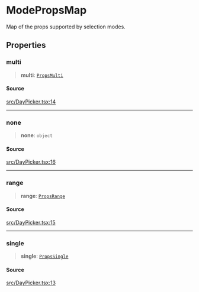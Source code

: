 # ModePropsMap

Map of the props supported by selection modes.

## Properties

<a id="multi" name="multi"></a>

### multi

> **multi**: [`PropsMulti`](/docs/api/next/interfaces/PropsMulti.md)

#### Source

[src/DayPicker.tsx:14](https://github.com/gpbl/react-day-picker/blob/next/src/DayPicker.tsx#L14)

***

<a id="none" name="none"></a>

### none

> **none**: `object`

#### Source

[src/DayPicker.tsx:16](https://github.com/gpbl/react-day-picker/blob/next/src/DayPicker.tsx#L16)

***

<a id="range" name="range"></a>

### range

> **range**: [`PropsRange`](/docs/api/next/interfaces/PropsRange.md)

#### Source

[src/DayPicker.tsx:15](https://github.com/gpbl/react-day-picker/blob/next/src/DayPicker.tsx#L15)

***

<a id="single" name="single"></a>

### single

> **single**: [`PropsSingle`](/docs/api/next/interfaces/PropsSingle.md)

#### Source

[src/DayPicker.tsx:13](https://github.com/gpbl/react-day-picker/blob/next/src/DayPicker.tsx#L13)
